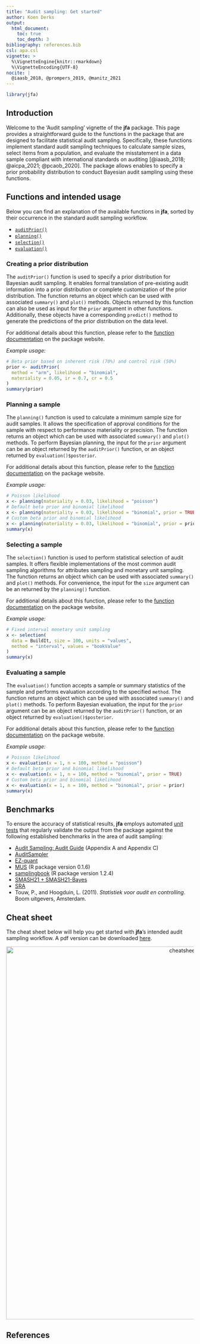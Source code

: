 ```yaml
---
title: "Audit sampling: Get started"
author: Koen Derks
output:
  html_document:
    toc: true
    toc_depth: 3
bibliography: references.bib
csl: apa.csl
vignette: >
  %\VignetteEngine{knitr::rmarkdown}
  %\VignetteEncoding{UTF-8}
nocite: |
  @iaasb_2018, @prompers_2019, @manitz_2021
---
```


```r
library(jfa)
```

## Introduction

Welcome to the 'Audit sampling' vignette of the **jfa** package. This page
provides a straightforward guide to the functions in the package that are
designed to facilitate statistical audit sampling. Specifically, these functions
implement standard audit sampling techniques to calculate sample sizes, select
items from a population, and evaluate the misstatement in a data sample
compliant with international standards on auditing [@iaasb_2018; @aicpa_2021;
@pcaob_2020]. The package allows enables to specify a prior probability
distribution to conduct Bayesian audit sampling using these functions.

## Functions and intended usage

Below you can find an explanation of the available functions in **jfa**, sorted
by their occurrence in the standard audit sampling workflow.

- [`auditPrior()`](#creating-a-prior-distribution)
- [`planning()`](#planning-a-sample)
- [`selection()`](#selecting-a-sample)
- [`evaluation()`](#evaluating-a-sample)

### Creating a prior distribution

The `auditPrior()` function is used to specify a prior distribution for Bayesian
audit sampling. It enables formal translation of pre-existing audit information
into a prior distribution or complete customization of the prior distribution.
The function returns an object which can be used with associated `summary()` and
`plot()` methods. Objects returned by this function can also be used as input
for the `prior` argument in other functions. Additionally, these objects have a
corresponding `predict()` method to generate the predictions of the prior
distribution on the data level.

For additional details about this function, please refer to the
[function documentation](https://koenderks.github.io/jfa/reference/auditPrior.html)
on the package website.

*Example usage:*

```r
# Beta prior based on inherent risk (70%) and control risk (50%)
prior <- auditPrior(
  method = "arm", likelihood = "binomial",
  materiality = 0.05, ir = 0.7, cr = 0.5
)
summary(prior)
```

### Planning a sample

The `planning()` function is used to calculate a minimum sample size for audit
samples. It allows the specification of approval conditions for the sample with
respect to performance materiality or precision. The function returns an object
which can be used with associated `summary()` and `plot()` methods. To perform
Bayesian planning, the input for the `prior` argument can be an object returned
by the `auditPrior()` function, or an object returned by
`evaluation()$posterior`.

For additional details about this function, please refer to the
[function documentation](https://koenderks.github.io/jfa/reference/planning.html)
on the package website.

*Example usage:*

```r
# Poisson likelihood
x <- planning(materiality = 0.03, likelihood = "poisson")
# Default beta prior and binomial likelihood
x <- planning(materiality = 0.03, likelihood = "binomial", prior = TRUE)
# Custom beta prior and binomial likelihood
x <- planning(materiality = 0.03, likelihood = "binomial", prior = prior)
summary(x)
```

### Selecting a sample

The `selection()` function is used to perform statistical selection of audit
samples. It offers flexible implementations of the most common audit sampling
algorithms for attributes sampling and monetary unit sampling. The function
returns an object which can be used with associated `summary()` and `plot()`
methods. For convenience, the input for the `size` argument can be an returned
by the `planning()` function.

For additional details about this function, please refer to the
[function documentation](https://koenderks.github.io/jfa/reference/selection.html)
on the package website.

*Example usage:*

```r
# Fixed interval monetary unit sampling
x <- selection(
  data = BuildIt, size = 100, units = "values",
  method = "interval", values = "bookValue"
)
summary(x)
```

### Evaluating a sample

The `evaluation()` function accepts a sample or summary statistics of the sample
and performs evaluation according to the specified `method`. The function
returns an object which can be used with associated `summary()` and `plot()`
methods. To perform Bayesian evaluation, the input for the `prior` argument can
be an object returned by the `auditPrior()` function, or an object returned by
`evaluation()$posterior`.

For additional details about this function, please refer to the
[function documentation](https://koenderks.github.io/jfa/reference/evaluation.html)
on the package website.

*Example usage:*

```r
# Poisson likelihood
x <- evaluation(x = 1, n = 100, method = "poisson")
# Default beta prior and binomial likelihood
x <- evaluation(x = 1, n = 100, method = "binomial", prior = TRUE)
# Custom beta prior and binomial likelihood
x <- evaluation(x = 1, n = 100, method = "binomial", prior = prior)
summary(x)
```

## Benchmarks

To ensure the accuracy of statistical results, **jfa** employs automated
[unit tests](https://github.com/koenderks/jfa/tree/development/tests/testthat)
that regularly validate the output from the package against the following
established benchmarks in the area of audit sampling:

- [Audit Sampling: Audit Guide](https://www.aicpa-cima.com/cpe-learning/publication/audit-sampling-audit-guide-OPL) (Appendix A and Appendix C)
- [AuditSampler](https://cplusglobal.wordpress.com/solutions/auditsampler-statistical-sampling-software/)
- [EZ-quant](https://www.dcaa.mil/Checklists-Tools/EZ-Quant-Applications/)
- [MUS](https://cran.r-project.org/package=MUS) (R package version 0.1.6)
- [samplingbook](https://cran.r-project.org/package=samplingbook) (R package version 1.2.4)
- [SMASH21 + SMASH21-Bayes](https://steekproeven.eu/)
- [SRA](https://www.sra.nl/vaktechniek/accountancy/controle/praktijkhandreikingen/praktijkhandreiking-steekproeven-sra-steekproefmodel)
- Touw, P., and Hoogduin, L. (2011). *Statistiek voor audit en controlling*. Boom uitgevers, Amsterdam.

## Cheat sheet

The cheat sheet below will help you get started with **jfa**'s intended audit
sampling workflow. A pdf version can be downloaded [here](https://github.com/koenderks/jfa/raw/development/man/figures/cheatsheet/cheatsheet-sampling.pdf).

<p align='center'><img src='cheatsheet-sampling.png' alt='cheatsheet-sampling' width='1000'></p>

## References
<div id="refs"></div>
